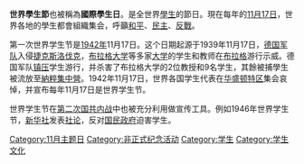 {{多個問題|
{{unreferenced|time=2018-11-17T21:51:01+00:00}}
{{Expand English|International Students' Day}}
{{expand|time=2013-11-17T01:03:18+00:00}}
}}
'''世界學生節'''也被稱為'''國際學生日'''。是全世界[[學生|學生]]的節日。現在每年的[[11月17日|11月17日]]，世界各地的學生都會組織集会，呼籲[[和平|和平]]、[[民主|民主]]、[[反戰|反戰]]。

第一次世界学生节是[[1942年|1942年]]11月17日。这个日期起源于1939年11月17日，[[德国军队|德国军队]]入侵[[捷克斯洛伐克|捷克斯洛伐克]]，[[布拉格大学|布拉格大学]]等多家[[大学|大学]]的学生和教师在[[布拉格|布拉格]]游行示威。德国军队[[镇压|镇压]]学生游行，并杀害了布拉格大学的2位教授和9名学生，其餘被捕學生被流放至[[納粹集中營|納粹集中營]]。1942年11月17日，世界各国学生代表在[[华盛顿特区|华盛顿特区]]集会哀悼，并宣布每年11月17日是世界学生节。

世界学生节在[[第二次国共内战|第二次国共内战]]中也被充分利用做宣传工具。例如1946年世界学生节，[[新华社|新华社]]发表[[社论|社论]]，反对[[国民政府|国民政府]]迫害学生。

{{DEFAULTSORT:世界学生节}}
[[Category:11月主题日|Category:11月主题日]]
[[Category:非正式纪念活动|Category:非正式纪念活动]]
[[Category:学生|Category:学生]]
[[Category:学生文化|Category:学生文化]]